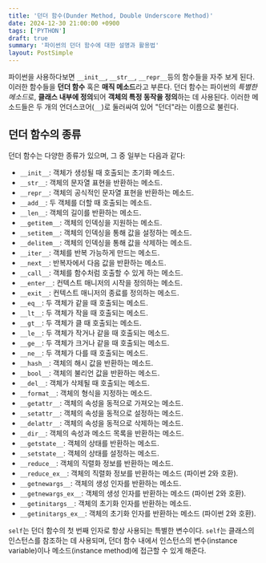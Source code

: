 ```yaml
---
title: '던더 함수(Dunder Method, Double Underscore Method)'
date: 2024-12-30 21:00:00 +0900
tags: ['PYTHON']
draft: true
summary: '파이썬의 던더 함수에 대한 설명과 활용법'
layout: PostSimple
---
```


파이썬을 사용하다보면 `__init__`, `__str__`, `__repr__`등의 함수들을 자주 보게 된다.
이러한 함수들을 **던더 함수** 혹은 **매직 메소드**라고 부른다.
던더 함수는 파이썬의 *특별한 메소드*로, **클래스 내부에 정의**되어 **객체의 특정 동작을 정의**하는 데 사용된다. 
이러한 메소드들은 두 개의 언더스코어(`__`)로 둘러싸여 있어 "던더"라는 이름으로 불린다.

## 던더 함수의 종류
던더 함수는 다양한 종류가 있으며, 그 중 일부는 다음과 같다:
- `__init__`: 객체가 생성될 때 호출되는 초기화 메소드.
- `__str__`: 객체의 문자열 표현을 반환하는 메소드.
- `__repr__`: 객체의 공식적인 문자열 표현을 반환하는 메소드.
- `__add__`: 두 객체를 더할 때 호출되는 메소드.
- `__len__`: 객체의 길이를 반환하는 메소드.
- `__getitem__`: 객체의 인덱싱을 지원하는 메소드.
- `__setitem__`: 객체의 인덱싱을 통해 값을 설정하는 메소드.
- `__delitem__`: 객체의 인덱싱을 통해 값을 삭제하는 메소드.
- `__iter__`: 객체를 반복 가능하게 만드는 메소드.
- `__next__`: 반복자에서 다음 값을 반환하는 메소드.
- `__call__`: 객체를 함수처럼 호출할 수 있게 하는 메소드.
- `__enter__`: 컨텍스트 매니저의 시작을 정의하는 메소드.
- `__exit__`: 컨텍스트 매니저의 종료를 정의하는 메소드.
- `__eq__`: 두 객체가 같을 때 호출되는 메소드.
- `__lt__`: 두 객체가 작을 때 호출되는 메소드.
- `__gt__`: 두 객체가 클 때 호출되는 메소드.
- `__le__`: 두 객체가 작거나 같을 때 호출되는 메소드.
- `__ge__`: 두 객체가 크거나 같을 때 호출되는 메소드.
- `__ne__`: 두 객체가 다를 때 호출되는 메소드.
- `__hash__`: 객체의 해시 값을 반환하는 메소드.
- `__bool__`: 객체의 불리언 값을 반환하는 메소드.
- `__del__`: 객체가 삭제될 때 호출되는 메소드.
- `__format__`: 객체의 형식을 지정하는 메소드.
- `__getattr__`: 객체의 속성을 동적으로 가져오는 메소드.
- `__setattr__`: 객체의 속성을 동적으로 설정하는 메소드.
- `__delattr__`: 객체의 속성을 동적으로 삭제하는 메소드.
- `__dir__`: 객체의 속성과 메소드 목록을 반환하는 메소드.
- `__getstate__`: 객체의 상태를 반환하는 메소드.
- `__setstate__`: 객체의 상태를 설정하는 메소드.
- `__reduce__`: 객체의 직렬화 정보를 반환하는 메소드.
- `__reduce_ex__`: 객체의 직렬화 정보를 반환하는 메소드 (파이썬 2와 호환).
- `__getnewargs__`: 객체의 생성 인자를 반환하는 메소드.
- `__getnewargs_ex__`: 객체의 생성 인자를 반환하는 메소드 (파이썬 2와 호환).
- `__getinitargs__`: 객체의 초기화 인자를 반환하는 메소드.
- `__getinitargs_ex__`: 객체의 초기화 인자를 반환하는 메소드 (파이썬 2와 호환).

`self`는 던더 함수의 첫 번째 인자로 항상 사용되는 특별한 변수이다.
`self`는 클래스의 인스턴스를 참조하는 데 사용되며, 던더 함수 내에서 인스턴스의 변수(instance variable)이나 메소드(instance method)에 접근할 수 있게 해준다.